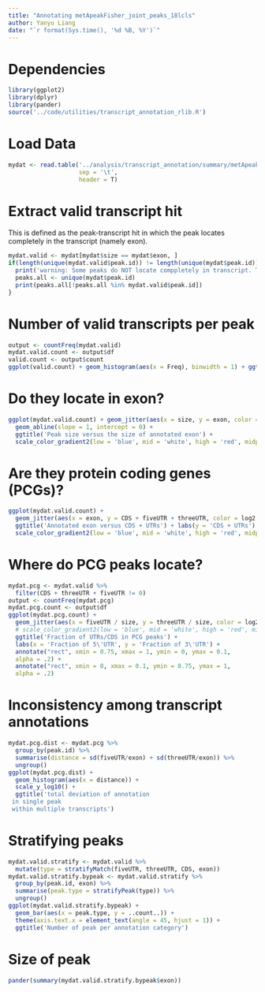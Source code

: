 ```yaml
---
title: "Annotating metApeakFisher_joint_peaks_18lcls"
author: Yanyu Liang
date: "`r format(Sys.time(), '%d %B, %Y')`"
---
```


# Dependencies

```r
library(ggplot2)
library(dplyr)
library(pander)
source('../code/utilities/transcript_annotation_rlib.R')
```

# Load Data

```r
mydat <- read.table('../analysis/transcript_annotation/summary/metApeakFisher_joint_peaks_18lcls.tab.gz',
                    sep = '\t',
                    header = T)
```

# Extract valid transcript hit

This is defined as the peak-transcript hit in which the peak locates completely in the transcript (namely exon).

```r
mydat.valid <- mydat[mydat$size == mydat$exon, ]
if(length(unique(mydat.valid$peak.id)) != length(unique(mydat$peak.id)))  {  # To check if all peak locate in at least one transcript
  print('warning: Some peaks do NOT locate comppletely in transcript. They are: ')
  peaks.all <- unique(mydat$peak.id)
  print(peaks.all[!peaks.all %in% mydat.valid$peak.id])
}
```

# Number of valid transcripts per peak

```r
output <- countFreq(mydat.valid)
mydat.valid.count <- output$df
valid.count <- output$count
ggplot(valid.count) + geom_histogram(aes(x = Freq), binwidth = 1) + ggtitle('# of valid transcript per peak') + scale_y_log10()
```

# Do they locate in exon?

```r
ggplot(mydat.valid.count) + geom_jitter(aes(x = size, y = exon, color = log2.freq), width = 200) +
  geom_abline(slope = 1, intercept = 0) +
  ggtitle('Peak size versus the size of annotated exon') +
  scale_color_gradient2(low = 'blue', mid = 'white', high = 'red', midpoint = 2)
```

# Are they protein coding genes (PCGs)?

```r
ggplot(mydat.valid.count) +
  geom_jitter(aes(x = exon, y = CDS + fiveUTR + threeUTR, color = log2.freq), width = 200) + geom_abline(slope = 1, intercept = 0) +
  ggtitle('Annotated exon versus CDS + UTRs') + labs(y = 'CDS + UTRs') +
  scale_color_gradient2(low = 'blue', mid = 'white', high = 'red', midpoint = 2)
```

# Where do PCG peaks locate?

```r
mydat.pcg <- mydat.valid %>%
  filter(CDS + threeUTR + fiveUTR != 0)
output <- countFreq(mydat.pcg)
mydat.pcg.count <- output$df
ggplot(mydat.pcg.count) +
  geom_jitter(aes(x = fiveUTR / size, y = threeUTR / size, color = log2.freq)) +
  # scale_color_gradient2(low = 'blue', mid = 'white', high = 'red', midpoint = 0.75,  limits=c(0, 1)) +
  ggtitle('Fraction of UTRs/CDS in PCG peaks') +
  labs(x = 'Fraction of 5\'UTR', y = 'Fraction of 3\'UTR') +
  annotate("rect", xmin = 0.75, xmax = 1, ymin = 0, ymax = 0.1,
  alpha = .2) +
  annotate("rect", xmin = 0, xmax = 0.1, ymin = 0.75, ymax = 1,
  alpha = .2)
```

# Inconsistency among transcript annotations

```r
mydat.pcg.dist <- mydat.pcg %>%
  group_by(peak.id) %>%
  summarise(distance = sd(fiveUTR/exon) + sd(threeUTR/exon)) %>%
  ungroup()
ggplot(mydat.pcg.dist) +
  geom_histogram(aes(x = distance)) +
  scale_y_log10() +
  ggtitle('total deviation of annotation 
 in single peak 
 within multiple transcripts')
```

# Stratifying peaks

```r
mydat.valid.stratify <- mydat.valid %>%
  mutate(type = stratifyMatch(fiveUTR, threeUTR, CDS, exon))
mydat.valid.stratify.bypeak <- mydat.valid.stratify %>%
  group_by(peak.id, exon) %>%
  summarise(peak.type = stratifyPeak(type)) %>%
  ungroup()
ggplot(mydat.valid.stratify.bypeak) +
  geom_bar(aes(x = peak.type, y = ..count..)) +
  theme(axis.text.x = element_text(angle = 45, hjust = 1)) +
  ggtitle('Number of peak per annotation category')
```

# Size of peak

```r
pander(summary(mydat.valid.stratify.bypeak$exon))
```
